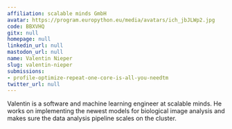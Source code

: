 ```yaml
---
affiliation: scalable minds GmbH
avatar: https://program.europython.eu/media/avatars/ich_jbJLWp2.jpg
code: BBXVHQ
gitx: null
homepage: null
linkedin_url: null
mastodon_url: null
name: Valentin Nieper
slug: valentin-nieper
submissions:
- profile-optimize-repeat-one-core-is-all-you-needtm
twitter_url: null
---
```


Valentin is a software and machine learning engineer at scalable minds. He works on implementing the newest models for biological image analysis and makes sure the data analysis pipeline scales on the cluster.
